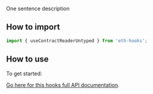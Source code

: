One sentence description

## How to import

```typescript
import { useContractReaderUntyped } from 'eth-hooks';
```

## How to use

To get started:

[Go here for this hooks full API documentation](../../api/modules/Hooks#usecontractreaderuntyped).
